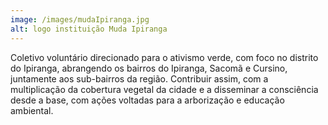 ```yaml
---
image: /images/mudaIpiranga.jpg
alt: logo instituição Muda Ipiranga
---
```

Coletivo voluntário direcionado para o ativismo verde, com foco no distrito do Ipiranga, abrangendo os bairros do Ipiranga, Sacomã e Cursino, juntamente aos sub-bairros da região. Contribuir assim, com a multiplicação da cobertura vegetal da cidade e a disseminar a consciência desde a base, com ações voltadas para a arborização e educação ambiental.